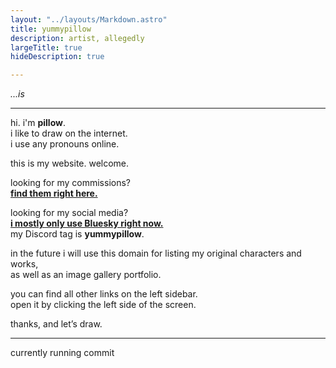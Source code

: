```yaml
---
layout: "../layouts/Markdown.astro"
title: yummypillow
description: artist, allegedly
largeTitle: true
hideDescription: true

---
```


<span id="ticker">*...is* ***<span id="tickertext"></span>*** <noscript>***<RandomTickerNoJS client:only="svelte"/>***</noscript> </span>
<RandomTicker client:only="svelte"/>
___

hi. i'm **pillow**.  
i like to draw on the internet.  
i use any pronouns online.

this is my website. welcome.

looking for my commissions?  
[**find them right here.**](https://artistree.io/yummypillow " ")

looking for my social media?  
[**i mostly only use Bluesky right now.**](https://bsky.app/profile/yummypillow.art ' ')  
my Discord tag is **yummypillow**.

in the future i will use this domain for listing my original characters and works,  
as well as an image gallery portfolio.

you can find all other links on the left sidebar.  
open it by clicking the left side of the screen.

thanks, and let’s draw.

___

<Buttons />

<span id="buildinfo">currently running commit <Commit/></span> 

